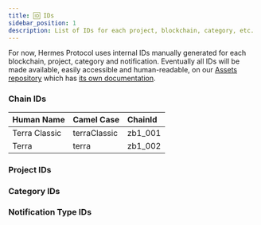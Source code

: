 ```yaml
---
title: 🆔 IDs
sidebar_position: 1
description: List of IDs for each project, blockchain, category, etc.
---
```


For now, Hermes Protocol uses internal IDs manually generated for each blockchain, project, category and notification.
Eventually all IDs will be made available, easily accessible and human-readable, on our [Assets repository](https://github.com/HermesProtocol-io/assets) which has [its own documentation](https://assets.hermesprotocol.io/).


### Chain IDs

| Human Name      | Camel Case   | ChainId |
| :-------------- | :----------- | :------ |
| Terra Classic   | terraClassic | zb1_001 |
| Terra           | terra        | zb1_002 |

### Project IDs

### Category IDs

### Notification Type IDs
